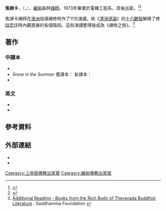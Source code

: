 '''焦諦卡'''，（{{bd|1947年|8月5日|}}，{{lang-en| Jotika}}），[[緬甸|緬甸]]森林[[禪師|禪師]]。1973年畢業於{{link-en|仰光理工學院|Yangon Technological University}}電機工程系，其後出家。<ref>{{Cite web | url=http://www.books.com.tw/products/0010467587 | title=洞見最真實的自己：覺醒生命的11個階段 | publisher=博客來 | accessdate=2016-08-01 | archiveurl=https://web.archive.org/web/20160815002357/http://www.books.com.tw/products/0010467587 | archivedate=2016-08-15 | deadurl=yes }}</ref><ref>{{Cite web | url=http://www.buddhanet.net/intrsnow.htm | title=Introduction: Sayadaw U Jotika (Autobiographical) | publisher=BuddhaNet | access-date=2016-08-01 | archive-url=https://web.archive.org/web/20160926200946/http://www.buddhanet.net/intrsnow.htm | archive-date=2016-09-26 | dead-url=no }}{{en}}</ref>

焦諦卡禪師在[[澳洲|澳洲]]指導禪修時作了11次演講，依《[[清淨道論|清淨道論]]》的[[十六觀智|十六觀智]]解釋了修[[四念住|四念住]]時內觀進展的各個階段。這些演講整理後成為《禪修之旅》。<ref>[http://www.saddhamma.org/html/resources-additional-reading.shtml Additional Reading - Books from the Rich Body of Theravada Buddhist Literature] {{Wayback|url=http://www.saddhamma.org/html/resources-additional-reading.shtml |date=20160803222019 }}. Saddhamma Foundation {{en}}</ref>

==著作==
===中譯本===
* {{Cite book | title=《禪修之旅》 | others=果儒譯 | publisher=大千出版社 | isbn=9789574471263 | url=http://www.dhammarain.org.tw/books/Jotika_Map_Journey.pdf | format=PDF | date=2007年8月 | access-date=2016-08-01 | archive-date=2018-12-20 | archive-url=https://web.archive.org/web/20181220213731/http://www.dhammarain.org.tw/books/jotika_map_journey.pdf | dead-url=no }}
* ''Snow in the Summer'' 舊譯本：{{Cite book | title=《炎夏飄雪》 | others=果儒譯 | url=http://www.theravadins.org/master/master-burma/jotika/snow-in-the-summer/at_download/file | format=PDF | location=台北縣 | publisher=慈善精舍 | oclc=808655823 | date=2009年 | language=zh-Hant | access-date=2016-08-02 | archive-date=2016-08-21 | archive-url=https://web.archive.org/web/20160821005701/http://www.theravadins.org/master/master-burma/jotika/snow-in-the-summer/at_download/file | dead-url=no }} {{Cite book | title=《觉知生命的七封信》 |others=果儒法师译 | date=2010年4月1日 | publisher=南方出版社 | isbn=9787807606635 | language=zh-Hans}} 新譯本：{{Cite book | title=《覺知生命的7封信：放下人生7大重擔的啟示》 |others=果儒譯 | url=http://books.google.com/books?id=KUudAwAAQBAJ | publisher=心鼓手出版社 |date=2016年5月4日| isbn=9789574473052 |language=zh-Hant}}
* {{Cite book | title=《洞見最真實的自己：覺醒生命的11個階段》 |others=劉宜霖譯 | url=http://books.google.com/books?id=9M3fAwAAQBAJ|date=2010年4月28日|publisher=心鼓手|isbn=978-957-447-187-4 }}

===英文===
* {{Cite book | url=http://www.buddhanet.net/snow.htm | author=Sayadaw U. Jotika | title=Snow in the Summer | publisher=Gvattalac | location=Rangoon | date=1999年 | oclc=43707031 | access-date=2016-08-01 | archive-date=2021-03-08 | archive-url=https://web.archive.org/web/20210308045542/http://www.buddhanet.net/snow.htm | dead-url=no }}
* {{Cite book | title=A Map of the Journey | url=http://www.buddhanet.net/pdf_file/mapjourney6.pdf | format=PDF | author=Sayadaw U. Jotika | publisher=Waterfall | ISBN=978-9839439984 | date=2005年 | access-date=2016-08-02 | archive-date=2021-03-09 | archive-url=https://web.archive.org/web/20210309105211/http://www.buddhanet.net/pdf_file/mapjourney6.pdf | dead-url=no }}

==參考資料==
{{Reflist}}

==外部連結==
* {{Cite web | url=http://www.buddhachannel.tv/portail/spip.php?article5615 | title=Sayadaw U Jotika — My mind is my home | publisher=Buddhachannel | access-date=2016-08-02 | archive-date=2017-03-05 | archive-url=https://web.archive.org/web/20170305004451/http://www.buddhachannel.tv/portail/spip.php?article5615 | dead-url=no }}{{en}}
* {{YouTube|yz3UuPOxhhE|link=no|Sayadaw U Jotika - Why you can not afford not to meditate (2003)|language=en}}

{{Authority control}}
[[Category:上座部佛教出家眾|Category:上座部佛教出家眾]]
[[Category:緬甸佛教出家眾|Category:緬甸佛教出家眾]]